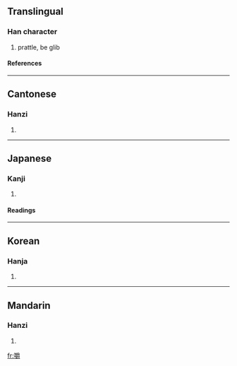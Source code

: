 ==Translingual==
===Han character===
{{Han char|rn=30|rad=口|as=18|sn=21|four=6204<sub>6</sub>|canj=口月田戈 (RBWI)}}
# prattle, be glib
====References====
{{Han ref|kx=0214.180|dkj=04602|dj=0437.080|hdz=10704.080|uh=56BC|ud=22204|bh=C45A|bd=50266}}
----
==Cantonese==
===Hanzi===
{{yue-hanzi|jyut=|y=jeuk6}}
# {{defn|Cantonese}}
----
==Japanese==
===Kanji===
{{ja-kanji|grade=|rs=口18}}
# {{defn|Japanese}} 
====Readings====
{{ja-readings|on=[[しゃく]] (shaku)|kun=[[かむ]] (kamu)}}
----
==Korean==
===Hanja===
{{ko-hanja|hangeul=작|rv=jak|mr=chak}}
# {{defn|Korean}}
----
==Mandarin==
===Hanzi===
{{cmn-hanzi|pin=[[jiáo]] ([[jiao2]])|wg=chiao<sup>2</sup>}}
# {{defn|Mandarin}}

[[fr:嚼]]